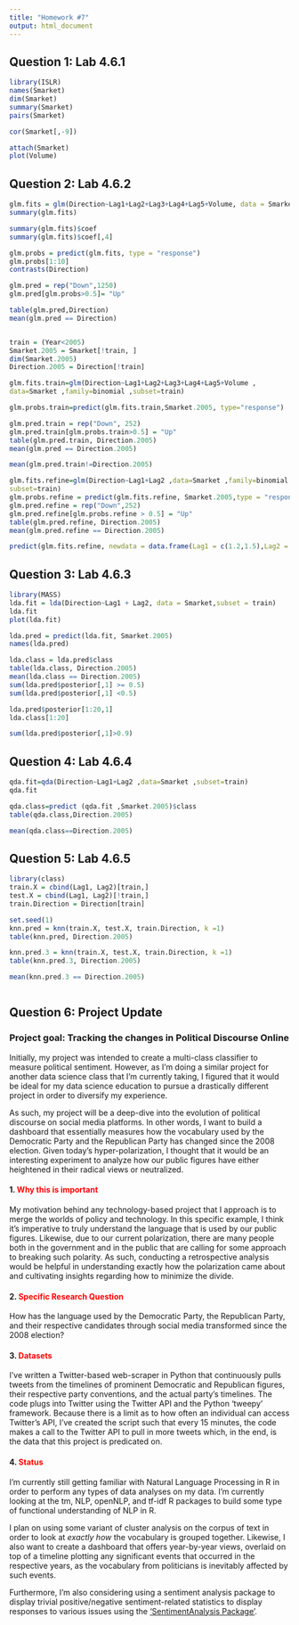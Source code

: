 ```yaml
---
title: "Homework #7"
output: html_document
---
```


## Question 1: Lab 4.6.1

```r
library(ISLR)
names(Smarket)
dim(Smarket)
summary(Smarket)
pairs(Smarket)

cor(Smarket[,-9])

attach(Smarket)
plot(Volume)
```


## Question 2: Lab 4.6.2

```r
glm.fits = glm(Direction~Lag1+Lag2+Lag3+Lag4+Lag5+Volume, data = Smarket, family = binomial)
summary(glm.fits)

summary(glm.fits)$coef
summary(glm.fits)$coef[,4]

glm.probs = predict(glm.fits, type = "response")
glm.probs[1:10]
contrasts(Direction)

glm.pred = rep("Down",1250)
glm.pred[glm.probs>0.5]= "Up"

table(glm.pred,Direction)
mean(glm.pred == Direction)


train = (Year<2005)
Smarket.2005 = Smarket[!train, ]
dim(Smarket.2005)
Direction.2005 = Direction[!train]

glm.fits.train=glm(Direction~Lag1+Lag2+Lag3+Lag4+Lag5+Volume ,
data=Smarket ,family=binomial ,subset=train)

glm.probs.train=predict(glm.fits.train,Smarket.2005, type="response")

glm.pred.train = rep("Down", 252)
glm.pred.train[glm.probs.train>0.5] = "Up"
table(glm.pred.train, Direction.2005)
mean(glm.pred == Direction.2005)

mean(glm.pred.train!=Direction.2005)

glm.fits.refine=glm(Direction~Lag1+Lag2 ,data=Smarket ,family=binomial ,
subset=train)
glm.probs.refine = predict(glm.fits.refine, Smarket.2005,type = "response")
glm.pred.refine = rep("Down",252)
glm.pred.refine[glm.probs.refine > 0.5] = "Up"
table(glm.pred.refine, Direction.2005)
mean(glm.pred.refine == Direction.2005)

predict(glm.fits.refine, newdata = data.frame(Lag1 = c(1.2,1.5),Lag2 = c(1.1,-0.8)), type = "response")
```


## Question 3: Lab 4.6.3
```r
library(MASS)
lda.fit = lda(Direction~Lag1 + Lag2, data = Smarket,subset = train)
lda.fit
plot(lda.fit)

lda.pred = predict(lda.fit, Smarket.2005)
names(lda.pred)

lda.class = lda.pred$class
table(lda.class, Direction.2005)
mean(lda.class == Direction.2005)
sum(lda.pred$posterior[,1] >= 0.5)
sum(lda.pred$posterior[,1] <0.5)

lda.pred$posterior[1:20,1]
lda.class[1:20]

sum(lda.pred$posterior[,1]>0.9)
```

## Question 4: Lab 4.6.4

```r
qda.fit=qda(Direction~Lag1+Lag2 ,data=Smarket ,subset=train)
qda.fit

qda.class=predict (qda.fit ,Smarket.2005)$class
table(qda.class,Direction.2005)

mean(qda.class==Direction.2005)

```

## Question 5: Lab 4.6.5

```r
library(class)
train.X = cbind(Lag1, Lag2)[train,]
test.X = cbind(Lag1, Lag2)[!train,]
train.Direction = Direction[train]

set.seed(1)
knn.pred = knn(train.X, test.X, train.Direction, k =1)
table(knn.pred, Direction.2005)

knn.pred.3 = knn(train.X, test.X, train.Direction, k =1)
table(knn.pred.3, Direction.2005)

mean(knn.pred.3 == Direction.2005)



```

## Question 6: Project Update


### Project goal: Tracking the changes in Political Discourse Online

Initially, my project was intended to create a multi-class classifier to measure political sentiment. However, as I'm doing a similar project for another data science class that I'm currently taking, I figured that it would be ideal for my data science education to pursue a drastically different project in order to diversify my experience.

As such, my project will be a deep-dive into the evolution of political discourse on social media platforms. In other words, I want to build a dashboard that essentially measures how the vocabulary used by the Democratic Party and the Republican Party has changed since the 2008 election. Given today's hyper-polarization, I thought that it would be an interesting experiment to analyze how our public figures have either heightened in their radical views or neutralized. 

#### 1. <span style = "color:red"> Why this is important </span>

My motivation behind any technology-based project that I approach is to merge the worlds of policy and technology. In this specific example, I think it's imperative to truly understand the language that is used by our public figures. Likewise, due to our current polarization, there are many people both in the government and in the public that are calling for some approach to breaking such polarity. As such, conducting a retrospective analysis would be helpful in understanding exactly how the polarization came about and cultivating insights regarding how to minimize the divide.

#### 2. <span style = "color: red"> Specific Research Question </span>

How has the language used by the Democratic Party, the Republican Party, and their respective candidates through social media transformed since the 2008 election?

#### 3. <span style = "color: red"> Datasets </span>

I've written a Twitter-based web-scraper in Python that continuously pulls tweets from the timelines of prominent Democratic and Republican figures, their respective party conventions, and the actual party's timelines. The code plugs into  Twitter using the Twitter  API and the Python 'tweepy' framework. Because there is a limit as to how often an individual can access Twitter's API, I've created the script such that every 15 minutes, the code makes a call to the Twitter API to pull in more tweets which, in the end, is the data that this project is predicated on.

#### 4. <span style = "color:red"> Status</span>

I'm currently still getting familiar with Natural Language Processing in R in order to perform any types of data analyses on my data. I'm currently looking at the tm, NLP, openNLP, and tf-idf R packages to build some type of functional understanding of NLP in R.

I plan on using some variant of cluster analysis on the corpus of text in order to look at *exactly how* the vocabulary is grouped together. Likewise, I also want to create a dashboard that offers year-by-year views, overlaid on top of a timeline plotting any significant events that occurred in the respective years, as the vocabulary from politicians is inevitably affected by such events.

Furthermore, I'm also considering using a sentiment analysis package to display trivial positive/negative sentiment-related statistics to display responses to various issues using the ['SentimentAnalysis Package']("https://github.com/sfeuerriegel/SentimentAnalysis").